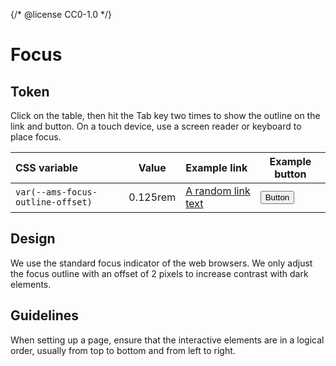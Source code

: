 {/* @license CC0-1.0 */}


<Meta title="Brand/Design Tokens/Focus" />

# Focus

## Token

Click on the table, then hit the Tab key two times to show the outline on the link and button.
On a touch device, use a screen reader or keyboard to place focus.

| CSS variable                      |  Value   | Example link                                            | Example button                                                     |
| :-------------------------------- | :------: | :------------------------------------------------------ | ------------------------------------------------------------------ |
| `var(--ams-focus-outline-offset)` | 0.125rem | <a href="#" className="ams-link">A random link text</a> | <button className="ams-button ams-button--primary">Button</button> |

## Design

We use the standard focus indicator of the web browsers.
We only adjust the focus outline with an offset of 2 pixels to increase contrast with dark elements.

## Guidelines

When setting up a page, ensure that the interactive elements are in a logical order, usually from top to bottom and from left to right.
